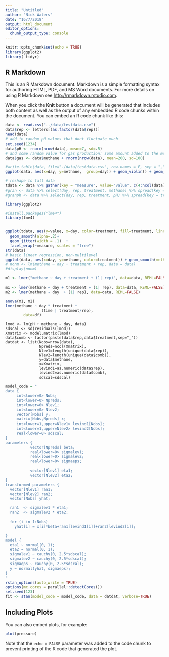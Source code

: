 ```yaml
---
title: "Untitled"
author: "Nick Waters"
date: "16/7/2018"
output: html_document
editor_options: 
  chunk_output_type: console
---
```


```r
knitr::opts_chunk$set(echo = TRUE)
library(ggplot2)
library( tidyr)
```

## R Markdown

This is an R Markdown document. Markdown is a simple formatting syntax for authoring HTML, PDF, and MS Word documents. For more details on using R Markdown see <http://rmarkdown.rstudio.com>.

When you click the **Knit** button a document will be generated that includes both content as well as the output of any embedded R code chunks within the document. You can embed an R code chunk like this:

```r
data <- read.csv("../data/testdata.csv")
data$rep <- letters[(as.factor(data$rep))]
head(data)
# add in random pH values that dont fluctuate much
set.seed(1234)
data$pH <- rnorm(nrow(data), mean=7, sd=.5)
# and some random value for gas production: some amount added to the methan volume
data$gas <- data$methane + rnorm(nrow(data), mean=200, sd=100)

#write.table(data, file="./data/testdata.csv", row.names = F, sep = ",")
ggplot(data, aes(x=day, y=methane,  group=day)) + geom_violin() + geom_jitter() 

# reshape to tall data
tdata <- data %>% gather(key = "measure", value="value", c(4:ncol(data)))
#gran <- data %>% select(day, rep, treatment, methane) %>% spread(key = treatment, value=methane)
#granph <- data %>% select(day, rep, treatment, pH) %>% spread(key = treatment, value=pH)
```





```r
library(ggplot2)

#install.packages("lme4")
library(lme4)


ggplot(tdata, aes(y=value, x=day, color=treatment, fill=treatment, linetype=treatment, shape=treatment))+
  geom_smooth(alpha=.2)+ 
  geom_jitter(width = .1)  +
  facet_wrap(~measure, scales = "free")
str(data)
# basic linear regression, non-multilevel
ggplot(data, aes(x=day, y=methane, color=treatment)) + geom_smooth(method = "lm", formula = y~x) + geom_point()
# nonm <- lm(methane ~ day + treatment + rep, data = data)
#display(nonm)

m1 <- lmer("methane ~ day + treatment + (1| rep)", data=data, REML=FALSE)

m1 <- lmer(methane ~ day + treatment + (1| rep), data=data, REML=FALSE)
m2 <- lmer(methane ~ day  + (1| rep), data=data, REML=FALSE)

anova(m1, m2)
lmer(methane ~ day * treatment + 
                (time | treatment/rep), 
        data=df)


```


```
lmod <- lm(pH + methane ~ day, data)
sdscal <- sd(residuals(lmod))
Xmatrix <- model.matrix(lmod)
data$comb <- factor(paste(data$rep,data$treatment,sep="_"))
datdat <- list(Nobs=nrow(data),
               Npreds=ncol(Xmatrix),
               Nlev1=length(unique(data$rep)),
               Nlev2=length(unique(data$comb)),
               y=data$methane,
               x=Xmatrix,
               levind1=as.numeric(data$rep),
               levind2=as.numeric(data$comb),
               sdscal=sdscal)

```


```r
model_code = "
data {
     int<lower=0> Nobs;
     int<lower=0> Npreds;
     int<lower=0> Nlev1;
     int<lower=0> Nlev2;
     vector[Nobs] y;
     matrix[Nobs,Npreds] x;
     int<lower=1,upper=Nlev1> levind1[Nobs];
     int<lower=1,upper=Nlev2> levind2[Nobs];
     real<lower=0> sdscal;
}
parameters {
           vector[Npreds] beta;
           real<lower=0> sigmalev1;
           real<lower=0> sigmalev2;
           real<lower=0> sigmaeps;

           vector[Nlev1] eta1;
           vector[Nlev2] eta2;
}
transformed parameters {
  vector[Nlev1] ran1;
  vector[Nlev2] ran2;
  vector[Nobs] yhat;

  ran1  <- sigmalev1 * eta1;
  ran2  <- sigmalev2 * eta2;

  for (i in 1:Nobs)
    yhat[i] = x[i]*beta+ran1[levind1[i]]+ran2[levind2[i]];

}
model {
  eta1 ~ normal(0, 1);
  eta2 ~ normal(0, 1);
  sigmalev1 ~ cauchy(0, 2.5*sdscal);
  sigmalev2 ~ cauchy(0, 2.5*sdscal);
  sigmaeps ~ cauchy(0, 2.5*sdscal);
  y ~ normal(yhat, sigmaeps);
}
"
rstan_options(auto_write = TRUE)
options(mc.cores = parallel::detectCores())
set.seed(123)
fit <- stan(model_code = model_code, data = datdat, verbose=TRUE)
```





## Including Plots

You can also embed plots, for example:




```r
plot(pressure)
```

Note that the `echo = FALSE` parameter was added to the code chunk to prevent printing of the R code that generated the plot.
